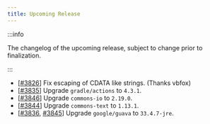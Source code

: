 ```yaml
---
title: Upcoming Release
---
```


:::info

The changelog of the upcoming release, subject to change prior to finalization.

:::

- [[#3826](https://github.com/iBotPeaches/Apktool/pull/3826)] Fix escaping of CDATA like strings. (Thanks vbfox)
- [[#3835](https://github.com/iBotPeaches/Apktool/pull/3835)] Upgrade `gradle/actions` to `4.3.1`.
- [[#3846](https://github.com/iBotPeaches/Apktool/pull/3846)] Upgrade `commons-io` to `2.19.0`.
- [[#3844](https://github.com/iBotPeaches/Apktool/pull/3844)] Upgrade `commons-text` to `1.13.1`.
- [[#3836](https://github.com/iBotPeaches/Apktool/pull/3836), [#3845](https://github.com/iBotPeaches/Apktool/pull/3845)] Upgrade `google/guava` to `33.4.7-jre`.
